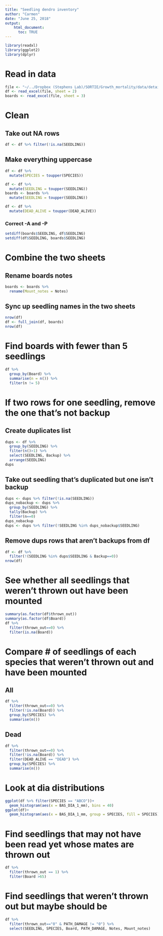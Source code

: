```yaml
---
title: "Seedling dendro inventory"
author: "Carmen"
date: "June 25, 2018"
output: 
    html_document:
      toc: TRUE
---
```


```r
library(readxl)
library(ggplot2)
library(dplyr)
```

# Read in data
```r
file <- "~/../Dropbox (Stephens Lab)/SORTIE/Growth_mortality/data/details/compiled/Mort_details_compiled_June25_2018.xlsx"
df <- read_excel(file, sheet = 2)
boards <- read_excel(file, sheet = 3)
```

# Clean

## Take out NA rows
```r
df <- df %>% filter(!is.na(SEEDLING))
```

## Make everything uppercase
```r
df <- df %>% 
  mutate(SPECIES = toupper(SPECIES))
```

```r
df <- df %>% 
  mutate(SEEDLING = toupper(SEEDLING))
boards <- boards %>% 
  mutate(SEEDLING = toupper(SEEDLING))
```

```r
df <- df %>% 
  mutate(DEAD_ALIVE = toupper(DEAD_ALIVE))
```

### Correct -A and -P
```r
setdiff(boards$SEEDLING, df$SEEDLING)
setdiff(df$SEEDLING, boards$SEEDLING)
```


# Combine the two sheets

## Rename boards notes
```r
boards <- boards %>% 
  rename(Mount_notes = Notes)
```

## Sync up seedling names in the two sheets
```r
nrow(df)
df <- full_join(df, boards)
nrow(df)
```


# Find boards with fewer than 5 seedlings
```r
df %>% 
  group_by(Board) %>% 
  summarise(n = n()) %>% 
  filter(n != 5) 
```



# If two rows for one seedling, remove the one that's not backup

## Create duplicates list
```r
dups <- df %>% 
  group_by(SEEDLING) %>% 
  filter(n()>1) %>% 
  select(SEEDLING, Backup) %>% 
  arrange(SEEDLING)
dups
```

## Take out seedling that's duplicated but one isn't backup
```r
dups <- dups %>% filter(!is.na(SEEDLING))
dups_nobackup <- dups %>% 
  group_by(SEEDLING) %>% 
  tally(Backup) %>% 
  filter(n==0)
dups_nobackup
dups <- dups %>% filter(!SEEDLING %in% dups_nobackup$SEEDLING)
```

## Remove dups rows that aren't backups from df
```r
df <- df %>% 
  filter(!(SEEDLING %in% dups$SEEDLING & Backup==0)) 
nrow(df)
```

# See whether all seedlings that weren't thrown out have been mounted
```r
summary(as.factor(df$thrown_out))
summary(as.factor(df$Board))
df %>% 
  filter(thrown_out==0) %>% 
  filter(is.na(Board))
```

# Compare # of seedlings of each species that weren't thrown out and have been mounted

## All
```r
df %>% 
  filter(thrown_out==0) %>% 
  filter(!is.na(Board)) %>% 
  group_by(SPECIES) %>% 
  summarise(n())
```

## Dead
```r
df %>% 
  filter(thrown_out==0) %>% 
  filter(!is.na(Board)) %>% 
  filter(DEAD_ALIVE == "DEAD") %>% 
  group_by(SPECIES) %>% 
  summarise(n())
```

# Look at dia distributions
```r
ggplot(df %>% filter(SPECIES == "ABCO"))+
  geom_histogram(aes(x = BAS_DIA_1_mm), bins = 40)
ggplot(df)+
  geom_histogram(aes(x = BAS_DIA_1_mm, group = SPECIES, fill = SPECIES), bins = 40, position = "dodge2")
```

# Find seedlings that may not have been read yet whose mates are thrown out
```r
df %>% 
  filter(thrown_out == 1) %>% 
  filter(Board >65)
```

# Find seedlings that weren't thrown out but maybe should be
```r
df %>% 
  filter(thrown_out=="0" & PATH_DAMAGE != "0") %>% 
  select(SEEDLING, SPECIES, Board, PATH_DAMAGE, Notes, Mount_notes)
```
